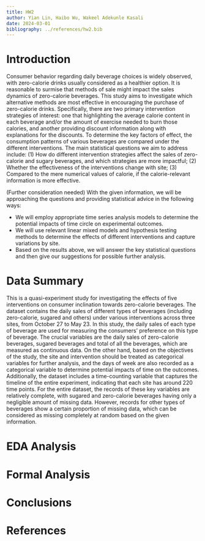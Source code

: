```yaml
---
title: HW2
author: Yian Lin, Haibo Wu, Wakeel Adekunle Kasali
date: 2024-03-01
bibliography: ../references/hw2.bib
---
```


# Introduction
Consumer behavior regarding daily beverage choices is widely observed, with zero-calorie drinks usually considered as a healthier option. It is reasonable to surmise that methods of sale might impact the sales dynamics of zero-calorie beverages. This study aims to investigate which alternative methods are most effective in encouraging the purchase of zero-calorie drinks. Specifically, there are two primary intervention strategies of interest: one that highlighting the average calorie content in each beverage and/or the amount of exercise needed to burn those calories, and another providing discount information along with explanations for the discounts. To determine the key factors of effect, the consumption patterns of various beverages are compared under the different interventions. The main statistical questions we aim to address include: (1) How do different intervention strategies affect the sales of zero-calorie and sugary beverages, and which strategies are more impactful;
 (2) Whether the effectiveness of the interventions change with site; (3) Compared to the mere numerical values of calorie, if the calorie-relevant information is more effective.
 
 (Further consideration needed) With the given information, we will be approaching the questions and providing  statistical advice in the following ways:
  
 *  We will employ appropriate time series analysis models to determine the potential impacts of time circle on experimental outcomes.
 *  We will use relevant linear mixed models and hypothesis testing methods to determine the effects of different interventions and capture variations by site.
 *  Based on the results above, we will answer the key statistical questions and then give our suggestions for possible  further analysis.


# Data Summary
This is a quasi-experiment study for investigating the effects of five interventions  on consumer inclination towards zero-calorie beverages. The dataset contains the daily sales of different types of beverages (including zero-calorie, sugared and others) under various interventions across three sites, from October 27 to May 23. In this study, the daily sales of each type of beverage are used for measuring the consumers' preference on this type of beverage. The crucial variables are the daily sales of zero-calorie beverages, sugared beverages and total of all the beverages, which are measured as continuous data. On the other hand, based on the objectives of the study, the site and intervention should be treated as categorical variables for further analysis, and the days of week are also recorded as a categorical variable to determine potential impacts of time on the outcomes. Additionally, the dataset includes a time-counting variable that captures the timeline of the entire experiment, indicating that each site has around 220 time points. For the entire dataset, the records of these key variables are relatively complete, with sugared and zero-calorie beverages having only a negligible amount of missing data. However, records for other types of beverages show a certain proportion of missing data, which can be considered as missing completely at random based on the given information. 
 
# EDA Analysis


# Formal Analysis


# Conclusions

\newpage
# References


